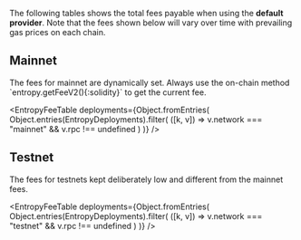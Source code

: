 
The following tables shows the total fees payable when using the **default provider**.
Note that the fees shown below will vary over time with prevailing gas prices on each chain.

## Mainnet

<Callout emoji="⚠️">
  The fees for mainnet are dynamically set. Always use the on-chain method `entropy.getFeeV2(){:solidity}` to get the current fee.
</Callout>

<EntropyFeeTable
  deployments={Object.fromEntries(
    Object.entries(EntropyDeployments).filter(
      ([k, v]) => v.network === "mainnet" && v.rpc !== undefined
    )
  )}
/>

## Testnet

<Callout type="info" emoji="ℹ️">
  The fees for testnets kept deliberately low and different from the mainnet
  fees.
</Callout>

<EntropyFeeTable
  deployments={Object.fromEntries(
    Object.entries(EntropyDeployments).filter(
      ([k, v]) => v.network === "testnet" && v.rpc !== undefined
    )
  )}
/>
